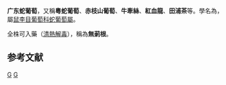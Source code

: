 {{medical}}
{{Speciesbox
| taxon = Ampelopsis cantoniensis
| authority = Planch.
| subdivision_ranks = 种
| subdivision = 见正文
}}
'''广东蛇葡萄'''，又稱'''粵蛇葡萄'''、'''赤枝山葡萄'''、'''牛牽絲'''、'''紅血龍'''、'''田浦茶'''等。學名為{{lang|la|Ampelopsis cantoniensis Planch.}}，屬[[鼠李目|鼠李目]][[葡萄科|葡萄科]][[蛇葡萄屬|蛇葡萄屬]]。

全株可入藥（[[清熱|清熱]][[解毒|解毒]]），稱為'''無莿根'''。

==参考文献==
{{reflist}}

{{taxonbar}}

[[Category:蛇葡萄属|G]]
[[Category:中药|G]]